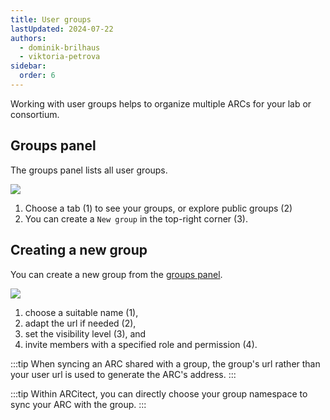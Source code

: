 ```yaml
---
title: User groups
lastUpdated: 2024-07-22
authors:
  - dominik-brilhaus
  - viktoria-petrova
sidebar:
  order: 6
---
```



Working with user groups helps to organize multiple ARCs for your lab or consortium. 

## Groups panel

The groups panel lists all user groups.

![](@images/datahub/datahub-group-panel.drawio.png)

<Steps>

1. Choose a tab (1) to see your groups, or explore public groups (2)
2. You can create a `New group` in the top-right corner (3).

</Steps>

## Creating a new group

You can create a new group from the [groups panel](#groups-panel). 

![](@images/datahub/datahub-group-panel-create.drawio.png)

<Steps>

1. choose a suitable name (1),
2. adapt the url if needed (2),
3. set the visibility level (3), and 
4. invite members with a specified role and permission (4).

</Steps>

:::tip
When syncing an ARC shared with a group, the group's url rather than your user url is used to generate the ARC's address.
:::

:::tip
Within ARCitect, you can directly choose your group namespace to sync your ARC with the group. 
:::


